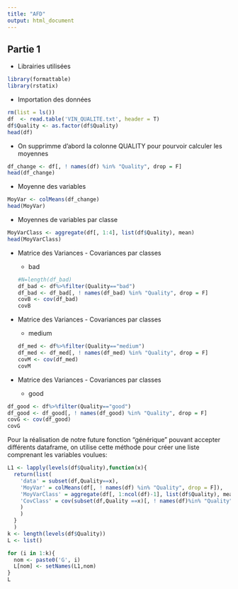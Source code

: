 ```yaml
---
title: "AFD"
output: html_document
---
```


## Partie 1

* Librairies utilisées

````r
library(formattable)
library(rstatix)
````

* Importation des données

```r
rm(list = ls())
df  <- read.table('VIN_QUALITE.txt', header = T)
df$Quality <- as.factor(df$Quality)
head(df)
```
* On supprimme d'abord la colonne QUALITY pour pourvoir calculer les moyennes

```r
df_change <- df[, ! names(df) %in% "Quality", drop = F]
head(df_change)
```

* Moyenne des variables

````r
MoyVar <- colMeans(df_change)
head(MoyVar)
````
* Moyennes de variables par classe

````r
MoyVarClass <- aggregate(df[, 1:4], list(df$Quality), mean)
head(MoyVarClass)
````
* Matrice des Variances - Covariances par classes

  * bad
````r
#N=length(df_bad)
df_bad <- df%>%filter(Quality=="bad")
df_bad <- df_bad[, ! names(df_bad) %in% "Quality", drop = F]
covB <- cov(df_bad)
covB
````
* Matrice des Variances - Covariances par classes

  * medium
```r
df_med <- df%>%filter(Quality=="medium")
df_med <- df_med[, ! names(df_med) %in% "Quality", drop = F]
covM <- cov(df_med)
covM
````
* Matrice des Variances - Covariances par classes

  * good

```r
df_good <- df%>%filter(Quality=="good")
df_good <- df_good[, ! names(df_good) %in% "Quality", drop = F]
covG <- cov(df_good)
covG
````

Pour la réalisation de notre future fonction "générique" pouvant accepter différents dataframe, on utilise cette méthode pour créer une liste comprenant les variables voulues:

````r
L1 <- lapply(levels(df$Quality),function(x){
  return(list(
    'data' = subset(df,Quality==x),
    'MoyVar' = colMeans(df[, ! names(df) %in% "Quality", drop = F]),
    'MoyVarClass' = aggregate(df[, 1:ncol(df)-1], list(df$Quality), mean),
    'CovClass' = cov(subset(df,Quality ==x)[, ! names(df)%in% "Quality", drop = F])
    )
    )
  }
  )
k <- length(levels(df$Quality))
L <- list()

for (i in 1:k){
  nom <- paste0('G', i)
  L[nom] <- setNames(L1,nom)
}
L
````